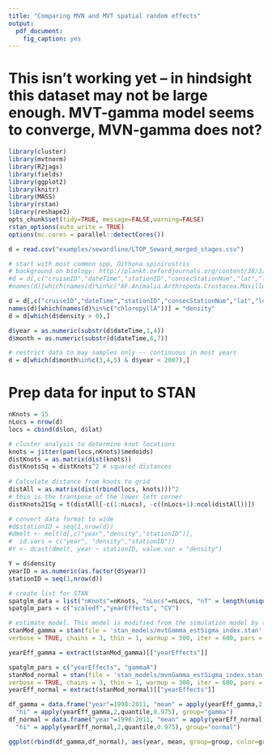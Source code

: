 ```yaml
---
title: "Comparing MVN and MVT spatial random effects"
output:
  pdf_document:
    fig_caption: yes
---
```


# This isn't working yet -- in hindsight this dataset may not be large enough. MVT-gamma model seems to converge, MVN-gamma does not? 

```r
library(cluster)
library(mvtnorm)
library(R2jags)
library(fields)
library(ggplot2)
library(knitr)
library(MASS)
library(rstan)
library(reshape2)
opts_chunk$set(tidy=TRUE, message=FALSE,warning=FALSE)
rstan_options(auto_write = TRUE)
options(mc.cores = parallel::detectCores())
```

```r
d = read.csv("examples/sewardline/LTOP_Seward_merged_stages.csv")

# start with most common spp, Oithona.spinirostris
# background on biology: http://plankt.oxfordjournals.org/content/38/3/703.short?rss=1
#d = d[,c("cruiseID","dateTime","stationID","consecStationNum","lat","lon","sonicDepth","towDepth","gear","ringDiam","meshSize","towType","AF.Animalia.Arthropoda.Crustacea.Maxillopoda.Copepoda.Neocopepoda.Cyclopoida.N.A.N.A.Oithonidae.Oithona.similis")]
#names(d)[which(names(d)%in%c("AF.Animalia.Arthropoda.Crustacea.Maxillopoda.Copepoda.Neocopepoda.Cyclopoida.N.A.N.A.Oithonidae.Oithona.similis"))] = "density"

d = d[,c("cruiseID","dateTime","stationID","consecStationNum","lat","lon","sonicDepth","towDepth","gear","ringDiam","meshSize","towType","chloropyllA")]
names(d)[which(names(d)%in%c("chloropyllA"))] = "density"
d = d[which(d$density > 0),]

d$year = as.numeric(substr(d$dateTime,1,4))
d$month = as.numeric(substr(d$dateTime,6,7))

# restrict data to may samples only -- continuous in most years
d = d[which(d$month%in%c(3,4,5) & d$year < 2007),]
```

# Prep data for input to STAN

```r
nKnots = 15
nLocs = nrow(d)
locs = cbind(d$lon, d$lat)

# cluster analysis to determine knot locations
knots = jitter(pam(locs,nKnots)$medoids)
distKnots = as.matrix(dist(knots))
distKnotsSq = distKnots^2 # squared distances
  
# Calculate distance from knots to grid
distAll = as.matrix(dist(rbind(locs, knots)))^2
# this is the transpose of the lower left corner
distKnots21Sq = t(distAll[-c(1:nLocs), -c((nLocs+1):ncol(distAll))])

# convert data format to wide
#d$stationID = seq(1,nrow(d))
#dmelt <- melt(d[,c("year","density","stationID")], 
#  id.vars = c("year", "density","stationID"))
#Y <- dcast(dmelt, year ~ stationID, value.var = "density")

Y = d$density
yearID = as.numeric(as.factor(d$year))
stationID = seq(1,nrow(d))

# create list for STAN
spatglm_data = list("nKnots"=nKnots, "nLocs"=nLocs, "nT" = length(unique(yearID)), "N" = length(Y), "stationID" = stationID, "yearID" = yearID, "y" = Y, "distKnotsSq" = distKnotsSq, "distKnots21Sq" = distKnots21Sq)
spatglm_pars = c("scaledf","yearEffects", "CV")

# estimate model. This model is modified from the simulation model by (1) including indices to allow NAs in the inputted data, and (2) including estimated year effects (intercepts)
stanMod_gamma = stan(file = 'stan_models/mvtGamma_estSigma_index.stan',data = spatglm_data, 
verbose = TRUE, chains = 3, thin = 1, warmup = 300, iter = 600, pars = spatglm_pars)

yearEff_gamma = extract(stanMod_gamma)[["yearEffects"]]

spatglm_pars = c("yearEffects", "gammaA")
stanMod_normal = stan(file = 'stan_models/mvnGamma_estSigma_index.stan',data = spatglm_data, 
verbose = TRUE, chains = 3, thin = 1, warmup = 300, iter = 600, pars = spatglm_pars)
yearEff_normal = extract(stanMod_normal)[["yearEffects"]]
```

```r
df_gamma = data.frame("year"=1998:2011, "mean" = apply(yearEff_gamma,2,mean), "lo" = apply(yearEff_gamma,2,quantile,0.025),
  "hi" = apply(yearEff_gamma,2,quantile,0.975), group="gamma")
df_normal = data.frame("year"=1998:2011, "mean" = apply(yearEff_normal,2,mean), "lo" = apply(yearEff_normal,2,quantile,0.025),
  "hi" = apply(yearEff_normal,2,quantile,0.975), group="normal")

ggplot(rbind(df_gamma,df_normal), aes(year, mean, group=group, color=group)) + geom_ribbon(aes(ymin = lo, ymax = hi), alpha=0.3)
```


  
